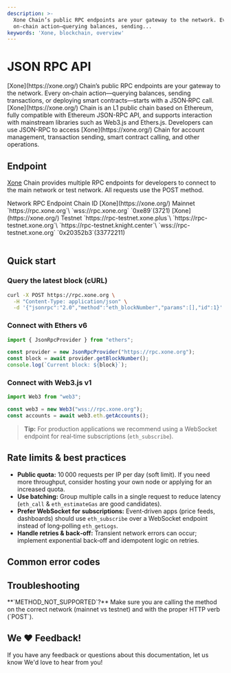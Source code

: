 ```yaml
---
description: >-
  Xone Chain’s public RPC endpoints are your gateway to the network. Every
  on‑chain action—querying balances, sending...
keywords: 'Xone, blockchain, overview'
---
```


# JSON RPC API

<Callout emoji="⚡">
  [Xone](https://xone.org/) Chain’s public RPC endpoints are your gateway to the network. Every on‑chain action—querying balances, sending transactions, or deploying smart contracts—starts with a JSON‑RPC call.
</Callout>

<Link className='text-primaryHue' isExternal showAnchorIcon href="/study/xone">[Xone](https://xone.org/) Chain is an L1 public chain based on Ethereum</Link>, fully compatible with <Link className='text-primaryHue' isExternal showAnchorIcon href="https://ethereum.org/en/developers/docs/apis/json-rpc/">Ethereum JSON-RPC API</Link>, and supports interaction with mainstream libraries such as <Link className='text-primaryHue' isExternal showAnchorIcon href="https://web3js.readthedocs.io/en/v1.10.0/">Web3.js</Link> and <Link className='text-primaryHue' isExternal showAnchorIcon href="https://docs.ethers.org/v6/">Ethers.js</Link>. Developers can use JSON-RPC to access [Xone](https://xone.org/) Chain for account management, transaction sending, smart contract calling, and other operations.

## Endpoint

[Xone](https://xone.org/) Chain provides multiple RPC endpoints for developers to connect to the main network or test network. All requests use the POST method.

<div className="overflow-x-auto">
  <Table key={new Date().getTime()} removeWrapper aria-label="json prc endpoint table" className="mt-2">
    <TableHeader>
      <TableColumn key="Network">Network</TableColumn>
      <TableColumn key="Endpoint">RPC Endpoint</TableColumn>
      <TableColumn key="id">Chain ID</TableColumn>
    </TableHeader>
    <TableBody>
      <TableRow key="1">
        <TableCell>[Xone](https://xone.org/) Mainnet</TableCell>
        <TableCell>
        `https://rpc.xone.org`\
        `wss://rpc.xone.org`
        </TableCell>
        <TableCell>`0xe89`(3721)</TableCell>
      </TableRow>
      <TableRow key="2">
        <TableCell>[Xone](https://xone.org/) Testnet</TableCell>
        <TableCell>
        `https://rpc-testnet.xone.plus`\
        `https://rpc-testnet.xone.org`\
        `https://rpc-testnet.knight.center`\
        `wss://rpc-testnet.xone.org`
        </TableCell>
        <TableCell>`0x20352b3`(33772211)</TableCell>
      </TableRow>
    </TableBody>
  </Table>
</div>

## Quick start

### Query the latest block (cURL)

```bash showLineNumbers copy
curl -X POST https://rpc.xone.org \
  -H "Content-Type: application/json" \
  -d '{"jsonrpc":"2.0","method":"eth_blockNumber","params":[],"id":1}'
```

### Connect with Ethers v6

```js showLineNumbers copy
import { JsonRpcProvider } from "ethers";

const provider = new JsonRpcProvider("https://rpc.xone.org");
const block = await provider.getBlockNumber();
console.log(`Current block: ${block}`);
```

### Connect with Web3.js v1

```js showLineNumbers copy
import Web3 from "web3";

const web3 = new Web3("wss://rpc.xone.org");
const accounts = await web3.eth.getAccounts();
```

> **Tip:** For production applications we recommend using a WebSocket endpoint for real‑time subscriptions (`eth_subscribe`).

## Rate limits & best practices

* **Public quota:** 10 000 requests per IP per day (soft limit). If you need more throughput, consider hosting your own node or applying for an increased quota.
* **Use batching:** Group multiple calls in a single request to reduce latency (`eth_call` & `eth_estimateGas` are good candidates).
* **Prefer WebSocket for subscriptions:** Event‑driven apps (price feeds, dashboards) should use `eth_subscribe` over a WebSocket endpoint instead of long‑polling `eth_getLogs`.
* **Handle retries & back‑off:** Transient network errors can occur; implement exponential back‑off and idempotent logic on retries.

## Common error codes

<ErrorCode />

## Troubleshooting

<Callout emoji="🛠️">
  **`METHOD_NOT_SUPPORTED`?** Make sure you are calling the method on the correct network (mainnet vs testnet) and with the proper HTTP verb (`POST`).
</Callout>

## We ❤️ Feedback!

If you have any feedback or questions about this documentation, <Link className='text-primaryHue' isExternal showAnchorIcon href="/study/contribut">let us know</Link> We'd love to hear from you!
